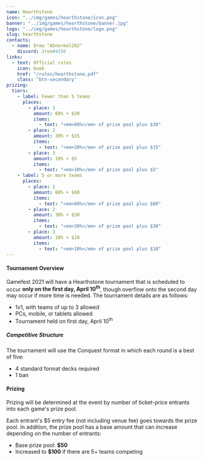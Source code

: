 ---
name: Hearthstone
icon: "../img/games/hearthstone/icon.png"
banner: "../img/games/hearthstone/banner.jpg"
logo: "../img/games/hearthstone/logo.png"
slug: hearthstone
contacts:
  - name: Drew "Abnormal202"
    discord: Jroo#4156
links:
  - text: Official rules
    icon: book
    href: "/rules/hearthstone.pdf"
    class: "btn-secondary"
prizing:
  tiers:
    - label: Fewer than 5 teams
      places:
        - place: 1
          amount: 60% + $30
          items:
            - text: "<em>60%</em> of prize pool plus $30"
        - place: 2
          amount: 30% + $15
          items:
            - text: "<em>30%</em> of prize pool plus $15"
        - place: 3
          amount: 10% + $5
          items:
            - text: "<em>10%</em> of prize pool plus $5"
    - label: 5 or more teams
      places:
        - place: 1
          amount: 60% + $60
          items:
            - text: "<em>60%</em> of prize pool plus $60"
        - place: 2
          amount: 30% + $30
          items:
            - text: "<em>30%</em> of prize pool plus $30"
        - place: 3
          amount: 10% + $10
          items:
            - text: "<em>10%</em> of prize pool plus $10"
---

#### Tournament Overview

Gamefest 2021 will have a Hearthstone tournament that is scheduled to occur **only on the first day, April 10<sup>th</sup>**, though overflow onto the second day may occur if more time is needed. The tournament details are as follows:

- 1v1, with teams of up to 3 allowed
- PCs, mobile, or tablets allowed
- Tournament held on first day, April 10<sup>th</sup>

##### Competitive Structure

The tournament will use the Conquest format in which each round is a best of five:

- 4 standard format decks required
- 1 ban

<Section>

#### Prizing

Prizing will be determined at the event by number of ticket-price entrants into each game's prize pool.

Each entrant's $5 entry fee (not including venue fee) goes towards the prize pool. In addition, the prize pool has a base amount that can increase depending on the number of entrants:

- Base prize pool: **$50**
- Increased to **$100** if there are 5+ teams competing

<MultiPrizing tiers={props.prizing.tiers} /></Section>
<Section><Contact contacts={props.contacts} /></Section>
